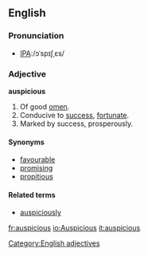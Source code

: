 ==English==

===Pronunciation===
*[[w:International Phonetic Alphabet|IPA]]:/ɔˈspɪʃˌɛs/

===Adjective===
'''auspicious'''
# Of good [[omen]].
# Conducive to [[success]], [[fortunate]].
# Marked by success, prosperously.

====Synonyms====
*[[favourable]]
*[[promising]]
*[[propitious]]

====Related terms====
*[[auspiciously]]

[[Category:English adjectives]]

[[fr:auspicious]]
[[io:Auspicious]]
[[it:auspicious]]
